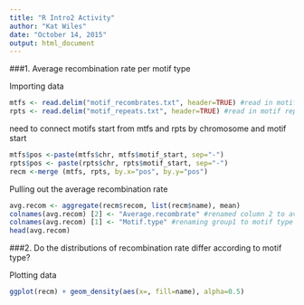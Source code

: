 ```yaml
---
title: "R Intro2 Activity"
author: "Kat Wiles"
date: "October 14, 2015"
output: html_document
---
```


###1. Average recombination rate per motif type

Importing data
```r
mtfs <- read.delim("motif_recombrates.txt", header=TRUE) #read in motif recombination rates data
rpts <- read.delim("motif_repeats.txt", header=TRUE) #read in motif repeats data
```

need to connect motifs start from mtfs and rpts by chromosome and motif start
```r
mtfs$pos <-paste(mtfs$chr, mtfs$motif_start, sep="-") 
rpts$pos <- paste(rpts$chr, rpts$motif_start, sep="-")
recm <-merge (mtfs, rpts, by.x="pos", by.y="pos")
```


Pulling out the average recombination rate
```r
avg.recom <- aggregate(recm$recom, list(recm$name), mean) 
colnames(avg.recom) [2] <- "Average.recombrate" #renamed column 2 to average recombination rate
colnames(avg.recom) [1] <- "Motif.type" #renaming group1 to motif type
head(avg.recom)
```


###2. Do the distributions of recombination rate differ according to motif type?

Plotting data
```r
ggplot(recm) + geom_density(aes(x=, fill=name), alpha=0.5) 
```




